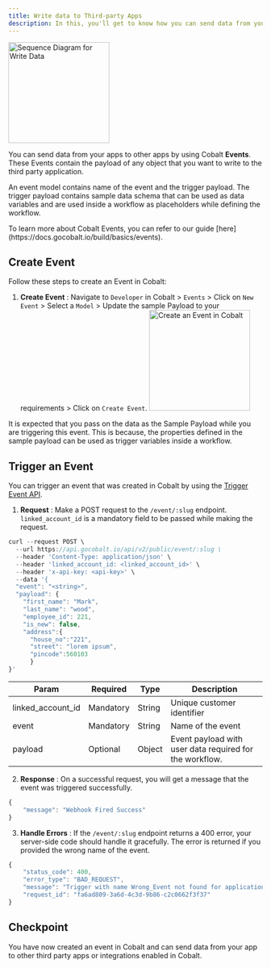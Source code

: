 ```yaml
---
title: Write data to Third-party Apps
description: In this, you'll get to know how you can send data from your app to other apps.
---
```


<img height="200" src="/images/implementation/write_sequence.png" alt="Sequence Diagram for Write Data"/>

You can send data from your apps to other apps by using Cobalt **Events**. These Events contain the payload of any object that you want to write to the third party application.

An event model contains name of the event and the trigger payload. The trigger payload contains sample data schema that can be used as data variables and are used inside a workflow as placeholders while defining the workflow.

<Info>
To learn more about Cobalt Events, you can refer to our guide [here](https://docs.gocobalt.io/build/basics/events).
</Info>

## Create Event

Follow these steps to create an Event in Cobalt:

1. **Create Event** : Navigate to `Developer` in Cobalt > `Events` > Click on `New Event` > Select a `Model` > Update the sample Payload to your requirements > Click on `Create Event`.
    <img height="200" src="/images/custom_event.png" alt="Create an Event in Cobalt"/>

<Tip>
It is expected that you pass on the data as the Sample Payload while you are triggering this event. This is because, the properties defined in the sample payload can be used as trigger variables inside a workflow.
</Tip>

## Trigger an Event

You can trigger an event that was created in Cobalt by using the [Trigger Event API](https://docs.gocobalt.io/api-reference/event/trigger-an-event-from-your-application).

1. **Request** : Make a POST request to the `/event/:slug` endpoint. `linked_account_id` is a mandatory field to be passed while making the request.
``` JavaScript Request
curl --request POST \
  --url https://api.gocobalt.io/api/v2/public/event/:slug \
  --header 'Content-Type: application/json' \
  --header 'linked_account_id: <linked_account_id>' \
  --header 'x-api-key: <api-key>' \
  --data '{
  "event": "<string>",
  "payload": {
    "first_name": "Mark",
    "last_name": "wood",
    "employee_id": 221,
    "is_new": false,
    "address":{
      "house_no":"221",
      "street": "lorem ipsum",
      "pincode":560103
      }
}'
```
| Param | Required | Type | Description |
|-------|----------|------|-------------|
|linked_account_id| Mandatory | String | Unique customer identifier|
|event| Mandatory | String | Name of the event|
|payload| Optional | Object | Event payload with user data required for the workflow.|

2. **Response** : On a successful request, you will get a message that the event was triggered successfully.
``` JavaScript 200
{
    "message": "Webhook Fired Success"
}
```

3. **Handle Errors** : If the `/event/:slug` endpoint returns a 400 error, your server-side code should handle it gracefully. The error is returned if you provided the wrong name of the event.
```JavaScript 400
{
    "status_code": 400,
    "error_type": "BAD_REQUEST",
    "message": "Trigger with name Wrong_Event not found for application 646370324e3b114f9c720719",
    "request_id": "fa6ad809-3a6d-4c3d-9b86-c2c0662f3f37"
}
```
## Checkpoint

<Check>
You have now created an event in Cobalt and can send data from your app to other third party apps or integrations enabled in Cobalt.
</Check>